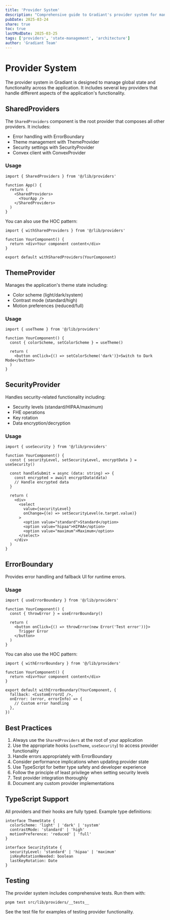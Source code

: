 ```yaml
---
title: 'Provider System'
description: "Comprehensive guide to Gradiant's provider system for managing global state and functionality"
pubDate: 2025-03-24
share: true
toc: true
lastModDate: 2025-03-25
tags: ['providers', 'state-management', 'architecture']
author: 'Gradiant Team'
---
```


# Provider System

The provider system in Gradiant is designed to manage global state and functionality across the application. It includes several key providers that handle different aspects of the application's functionality.

## SharedProviders

The `SharedProviders` component is the root provider that composes all other providers. It includes:

- Error handling with ErrorBoundary
- Theme management with ThemeProvider
- Security settings with SecurityProvider
- Convex client with ConvexProvider

### Usage

```tsx
import { SharedProviders } from '@/lib/providers'

function App() {
  return (
    <SharedProviders>
      <YourApp />
    </SharedProviders>
  )
}
```

You can also use the HOC pattern:

```tsx
import { withSharedProviders } from '@/lib/providers'

function YourComponent() {
  return <div>Your component content</div>
}

export default withSharedProviders(YourComponent)
```

## ThemeProvider

Manages the application's theme state including:

- Color scheme (light/dark/system)
- Contrast mode (standard/high)
- Motion preferences (reduced/full)

### Usage

```tsx
import { useTheme } from '@/lib/providers'

function YourComponent() {
  const { colorScheme, setColorScheme } = useTheme()

  return (
    <button onClick={() => setColorScheme('dark')}>Switch to Dark Mode</button>
  )
}
```

## SecurityProvider

Handles security-related functionality including:

- Security levels (standard/HIPAA/maximum)
- FHE operations
- Key rotation
- Data encryption/decryption

### Usage

```tsx
import { useSecurity } from '@/lib/providers'

function YourComponent() {
  const { securityLevel, setSecurityLevel, encryptData } = useSecurity()

  const handleSubmit = async (data: string) => {
    const encrypted = await encryptData(data)
    // Handle encrypted data
  }

  return (
    <div>
      <select
        value={securityLevel}
        onChange={(e) => setSecurityLevel(e.target.value)}
      >
        <option value="standard">Standard</option>
        <option value="hipaa">HIPAA</option>
        <option value="maximum">Maximum</option>
      </select>
    </div>
  )
}
```

## ErrorBoundary

Provides error handling and fallback UI for runtime errors.

### Usage

```tsx
import { useErrorBoundary } from '@/lib/providers'

function YourComponent() {
  const { throwError } = useErrorBoundary()

  return (
    <button onClick={() => throwError(new Error('Test error'))}>
      Trigger Error
    </button>
  )
}
```

You can also use the HOC pattern:

```tsx
import { withErrorBoundary } from '@/lib/providers'

function YourComponent() {
  return <div>Your component content</div>
}

export default withErrorBoundary(YourComponent, {
  fallback: <CustomErrorUI />,
  onError: (error, errorInfo) => {
    // Custom error handling
  },
})
```

## Best Practices

1. Always use the `SharedProviders` at the root of your application
2. Use the appropriate hooks (`useTheme`, `useSecurity`) to access provider functionality
3. Handle errors appropriately with ErrorBoundary
4. Consider performance implications when updating provider state
5. Use TypeScript for better type safety and developer experience
6. Follow the principle of least privilege when setting security levels
7. Test provider integration thoroughly
8. Document any custom provider implementations

## TypeScript Support

All providers and their hooks are fully typed. Example type definitions:

```tsx
interface ThemeState {
  colorScheme: 'light' | 'dark' | 'system'
  contrastMode: 'standard' | 'high'
  motionPreference: 'reduced' | 'full'
}

interface SecurityState {
  securityLevel: 'standard' | 'hipaa' | 'maximum'
  isKeyRotationNeeded: boolean
  lastKeyRotation: Date
}
```

## Testing

The provider system includes comprehensive tests. Run them with:

```bash
pnpm test src/lib/providers/__tests__
```

See the test file for examples of testing provider functionality.
